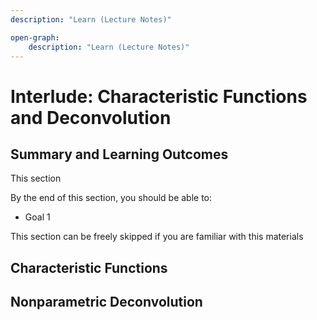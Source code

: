```yaml
--- 
description: "Learn (Lecture Notes)"

open-graph:
    description: "Learn (Lecture Notes)"
---
```


# Interlude: Characteristic Functions and Deconvolution {#sec-linear-chf}

::: {.callout-note appearance="simple" icon=false}

## Summary and Learning Outcomes

This section  

By the end of this section, you should be able to:

- Goal 1
:::


This section can be freely skipped if you are familiar with this materials

## Characteristic Functions

## Nonparametric Deconvolution